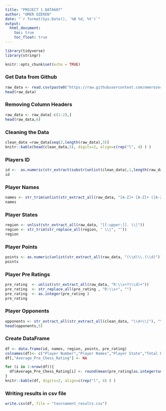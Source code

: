 ```yaml
---
title: "PROJECT 1 DATA607"
author: "OMER OZEREN"
date: "`r format(Sys.Date(), '%B %d, %Y')`"
output:
  html_document:
    toc: true
    toc_float: true
---
```


```r
library(tidyverse)
library(stringr)
```


```r
knitr::opts_chunk$set(echo = TRUE)
```

### Get Data from Github


```r
raw_data <- read.csv(paste0("https://raw.githubusercontent.com/omerozeren/DATA607/master/PROJECT_1/tournamentinfo.txt"))
head(raw_data)
```

### Removing Column Headers
```r
raw_data <- raw_data[-c(1:2),]
head(raw_data,6)
```

### Cleaning the Data
```r
clean_data =raw_data[seq(2,length(raw_data),3)]
knitr::kable(head(clean_data,5), digits=2, align=c(rep("l", 4) ) )
```

### Players ID
```r
id <-  as.numeric(str_extract(substr(unlist(clean_data),1,length(raw_data)),"\\d+"))
id
```

### Player Names
```r
names <- str_trim(unlist(str_extract_all(raw_data, "[A-Z]+ [A-Z]+ ([A-Z-]+)? ([A-Z]+)?")))
names
```


### Player States
```r
region <- unlist(str_extract_all(raw_data, "[[:upper:]]. \\|"))
region <- str_trim(str_replace_all(region, " \\|", ""))
region
```

### Player Points
```r
points <- as.numeric(unlist(str_extract_all(raw_data, "(\\d)\\.(\\d)")))
points
```


### Player Pre Ratings 
```r
pre_rating  <- unlist(str_extract_all(raw_data, "R:\\s+?(\\d)+"))
pre_rating  <- str_replace_all(pre_rating , "R:\\s+", "")
pre_rating  <- as.integer(pre_rating )
pre_rating
```

### Player Opponents 
```r
opponents <- str_extract_all(str_extract_all(clean_data, "\\d+\\|"), "\\d+")
head(opponents,5)
```

### Create DataFrame
```r
df <- data.frame(id, names, region, points, pre_rating)
colnames(df)<- c("Player Number","Player Names","Player State","Total Points","Pre Rating")
df[,"Average_Pre_Chess_Rating"] <- NA
```

```r
for (i in 1:nrow(df)){ 
  df$Average_Pre_Chess_Rating[i] <- round(mean(pre_rating[as.integer(unlist(opponents[id[i]]))]), digits = 0)
}
knitr::kable(df, digits=2, align=c(rep("l", 4) ) )
```

### Writing results in csv file
```r
write.csv(df, file = "tournament_results.csv")
```
